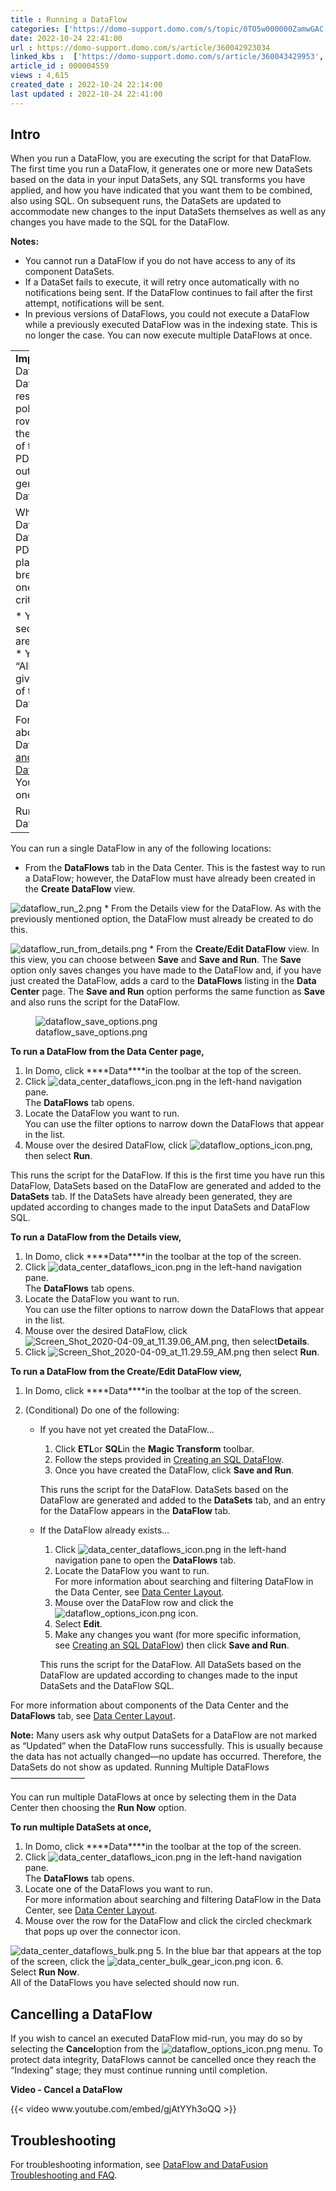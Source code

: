 ```yaml
---
title : Running a DataFlow
categories: ['https://domo-support.domo.com/s/topic/0TO5w000000ZamwGAC']
date: 2022-10-24 22:41:00
url : https://domo-support.domo.com/s/article/360042923034
linked_kbs :  ['https://domo-support.domo.com/s/article/360043429953', 'https://domo-support.domo.com/s/article/360043429693', 'https://domo-support.domo.com/s/article/360043429933', 'https://domo-support.domo.com/s/article/360043429913', 'https://domo-support.domo.com/s/knowledge-base', 'https://domo-support.domo.com/s/article/360042925494', 'https://domo-support.domo.com/s/article/360043439333', 'https://domo-support.domo.com/s/article/360042923034', 'https://domo-support.domo.com/s/article/360047553253', 'https://domo-support.domo.com/s/topic/0TO5w000000ZamwGAC', 'https://domo-support.domo.com/s/article/360043427953', 'https://domo-support.domo.com/s/article/360042922934']
article_id : 000004559
views : 4,615
created_date : 2022-10-24 22:14:00
last updated : 2022-10-24 22:41:00
---
```




Intro
-----


When you run a DataFlow, you are executing the script for that DataFlow. The first time you run a DataFlow, it generates one or more new DataSets based on the data in your input DataSets, any SQL transforms you have applied, and how you have indicated that you want them to be combined, also using SQL. On subsequent runs, the DataSets are updated to accommodate new changes to the input DataSets themselves as well as any changes you have made to the SQL for the DataFlow.


**Notes:** 

* You cannot run a DataFlow if you do not have access to any of its component DataSets.
* If a DataSet fails to execute, it will retry once automatically with no notifications being sent. If the DataFlow continues to fail after the first attempt, notifications will be sent.
* In previous versions of DataFlows, you could not execute a DataFlow while a previously executed DataFlow was in the indexing state. This is no longer the case. You can now execute multiple DataFlows at once.


---
**Important:**Input DataSets in a DataFlow cannot be restricted by PDP policies—all available rows *must* pass through the DataFlow. Because of this you must apply PDP policies to the output DataSets generated by a DataFlow.  
 


When you build a DataFlow using an input DataSet with PDP policies in place, the DataFlow breaks unless at least one of the following criteria applies:



* You have an "Admin" security profile.
* You are the DataSet owner.
* You are part of the "All Rows" policy. This gives you access to all of the rows in the DataSet.


For more information about using PDP with DataFlows, see [PDP and DataFlows/DataFusions](..\pdp_and_dataflowsdatafusions\index.qmd "http:\knowledge.domo.com?cid=pdpdatafusions").
You can run DataFlows one at a time or in bulk.


Running a Single DataFlow
-------------------------


You can run a single DataFlow in any of the following locations:



* From the **DataFlows** tab in the Data Center. This is the fastest way to run a DataFlow; however, the DataFlow must have already been created in the **Create DataFlow** view.  
   
 ![]()![dataflow_run_2.png](dataflow_run_2.png)
* From the Details view for the DataFlow. As with the previously mentioned option, the DataFlow must already be created to do this.  
   
 ![]()![dataflow_run_from_details.png](dataflow_run_from_details.png)
* From the **Create/Edit DataFlow** view. In this view, you can choose between **Save** and **Save and Run**. The **Save** option only saves changes you have made to the DataFlow and, if you have just created the DataFlow, adds a card to the **DataFlows** listing in the **Data Center** page. The **Save and Run** option performs the same function as **Save** and also runs the script for the DataFlow.


![dataflow_save_options.png](dataflow_save_options.png)


**To run a DataFlow from the Data Center page,**


1. In Domo, click ****Data****in the toolbar at the top of the screen.
2. Click ![data_center_dataflows_icon.png](data_center_dataflows_icon.png) in the left-hand navigation pane.  
 The **DataFlows** tab opens.
3. Locate the DataFlow you want to run.  
 You can use the filter options to narrow down the DataFlows that appear in the list.
4. Mouse over the desired DataFlow, click ![dataflow_options_icon.png](dataflow_options_icon.png), then select **Run**.


This runs the script for the DataFlow. If this is the first time you have run this DataFlow, DataSets based on the DataFlow are generated and added to the **DataSets** tab. If the DataSets have already been generated, they are updated according to changes made to the input DataSets and DataFlow SQL.  
  
**To run a** **DataFlow from the Details view,**


1. In Domo, click ****Data****in the toolbar at the top of the screen.
2. Click ![data_center_dataflows_icon.png](data_center_dataflows_icon.png) in the left-hand navigation pane.  
 The **DataFlows** tab opens.
3. Locate the DataFlow you want to run.  
 You can use the filter options to narrow down the DataFlows that appear in the list.
4. Mouse over the desired DataFlow, click ![Screen_Shot_2020-04-09_at_11.39.06_AM.png](Screen_Shot_2020-04-09_at_11.39.06_AM.png), then select**Details**.
5. Click ![Screen_Shot_2020-04-09_at_11.29.59_AM.png](Screen_Shot_2020-04-09_at_11.29.59_AM.png) then select **Run**.


**To run a DataFlow from the Create/Edit DataFlow view,**


1. In Domo, click ****Data****in the toolbar at the top of the screen.
2. (Conditional) Do one of the following:



	* If you have not yet created the DataFlow...
	
	
		1. Click **ETL**or **SQL**in the **Magic Transform** toolbar.
		2. Follow the steps provided in [Creating an SQL DataFlow](/s/article/360042922934 "Creating a Magic ETL DataFlow").
		3. Once you have created the DataFlow, click **Save and Run**.  
		   
		 This runs the script for the DataFlow. DataSets based on the DataFlow are generated and added to the **DataSets** tab, and an entry for the DataFlow appears in the **DataFlow** tab.
	* If the DataFlow already exists...
	
	
		1. Click ![data_center_dataflows_icon.png](data_center_dataflows_icon.png) in the left-hand navigation pane to open the **DataFlows** tab.
		2. Locate the DataFlow you want to run.  
		 For more information about searching and filtering DataFlow in the Data Center, see [Data Center Layout](..\data_center_layout\index.qmd).
		3. Mouse over the DataFlow row and click the ![dataflow_options_icon.png](dataflow_options_icon.png) icon.
		4. Select **Edit**.
		5. Make any changes you want (for more specific information, see [Creating an SQL DataFlow](/s/article/360042922934 "Creating a Magic ETL DataFlow")) then click **Save and Run**.  
		   
		 This runs the script for the DataFlow. All DataSets based on the DataFlow are updated according to changes made to the input DataSets and the DataFlow SQL.


For more information about components of the Data Center and the **DataFlows** tab, see [Data Center Layout](..\data_center_layout\index.qmd).


**Note:** Many users ask why output DataSets for a DataFlow are not marked as "Updated" when the DataFlow runs successfully. This is usually because the data has not actually changed—no update has occurred. Therefore, the DataSets do not show as updated.
Running Multiple DataFlows
--------------------------


You can run multiple DataFlows at once by selecting them in the Data Center then choosing the **Run Now** option.


**To run multiple DataSets at once,**


1. In Domo, click ****Data****in the toolbar at the top of the screen.
2. Click ![data_center_dataflows_icon.png](data_center_dataflows_icon.png) in the left-hand navigation pane.  
 The **DataFlows** tab opens.
3. Locate one of the DataFlows you want to run.  
 For more information about searching and filtering DataFlow in the Data Center, see [Data Center Layout](..\data_center_layout\index.qmd).
4. Mouse over the row for the DataFlow and click the circled checkmark that pops up over the connector icon.   
   
 ![data_center_dataflows_bulk.png](data_center_dataflows_bulk.png)
5. In the blue bar that appears at the top of the screen, click the ![data_center_bulk_gear_icon.png](data_center_bulk_gear_icon.png) icon.
6. Select **Run Now**.  
 All of the DataFlows you have selected should now run.


Cancelling a DataFlow
---------------------


If you wish to cancel an executed DataFlow mid-run, you may do so by selecting the **Cancel**option from the ![dataflow_options_icon.png](dataflow_options_icon.png) menu. To protect data integrity, DataFlows cannot be cancelled once they reach the "Indexing" stage; they must continue running until completion. 


**Video - Cancel a DataFlow**


{{< video www.youtube.com/embed/gjAtYYh3oQQ >}}
 


Troubleshooting
---------------


For troubleshooting information, see [DataFlow and DataFusion Troubleshooting and FAQ](..\dataflow_and_datafusion_troubleshooting_and_faqs\index.qmd "DataFlow and DataFusion Troubleshooting and FAQ").
